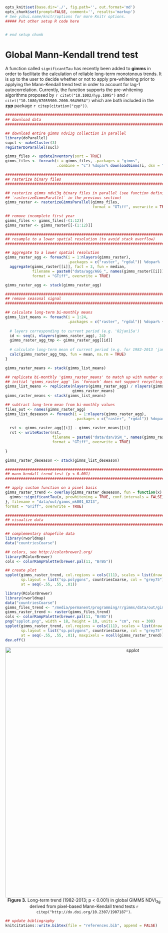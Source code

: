 ```r
opts_knit$set(base.dir='./', fig.path='', out.format='md')
opts_chunk$set(prompt=FALSE, comment='', results='markup')
# See yihui.name/knitr/options for more Knitr options.
##### Put other setup R code here


# end setup chunk
```
# Global Mann-Kendall trend test

A function called `significantTau` has recently been added to **gimms** in order to facilitate the calculation of reliable long-term monotonous trends. It is up to the user to decide whether or not to apply pre-whitening prior to applying the Mann-Kendall trend test in order to account for lag-1 autocorrelation. Currently, the function supports the pre-whitening algorithms proposed by `r citet("10.1002/hyp.1095")` and `r citet("10.1080/07055900.2000.9649654")` which are both included in the **zyp** package `r citep(citation("zyp"))`. 

```r
################################################################################
## download data
################################################################################

## download entire gimms ndvi3g collection in parallel
library(doParallel)
supcl <- makeCluster(3)
registerDoParallel(sucl)

gimms_files <- updateInventory(sort = TRUE)
gimms_files <- foreach(i = gimms_files, .packages = "gimms", 
                       .combine = "c") %dopar% downloadGimms(i, dsn = "data/")

################################################################################
## rasterize binary files
################################################################################

## rasterize gimms ndvi3g binary files in parallel (see function definition of 
## `rasterizeGimmsParallel` in the previous section)
gimms_raster <- rasterizeGimmsParallel(gimms_files, 
                                       format = "GTiff", overwrite = TRUE)

## remove incomplete first year
gimms_files <- gimms_files[-(1:12)]
gimms_raster <- gimms_raster[[-(1:12)]]

################################################################################
## resample to a lower spatial resolution (to avoid stack overflow)
################################################################################

## aggregate to a lower spatial resolution
gimms_raster_agg <- foreach(i = 1:nlayers(gimms_raster), 
                            .packages = c("raster", "rgdal")) %dopar%
  aggregate(gimms_raster[[i]], fact = 3, fun = median, 
            filename = paste0("data/agg/AGG_", names(gimms_raster[[i]])), 
            format = "GTiff", overwrite = TRUE)

gimms_raster_agg <- stack(gimms_raster_agg)

################################################################################
## remove seasonal signal
################################################################################

## calculate long-term bi-monthly means
gimms_list_means <- foreach(i = 1:24, 
                            .packages = c("raster", "rgdal")) %dopar% {
  
  # layers corresponding to current period (e.g. '82jan15a')
  id <- seq(i, nlayers(gimms_raster_agg), 24)
  gimms_raster_agg_tmp <- gimms_raster_agg[[id]]
  
  # calculate long-term mean of current period (e.g. for 1982-2013 'jan15a')
  calc(gimms_raster_agg_tmp, fun = mean, na.rm = TRUE)
} 

gimms_raster_means <- stack(gimms_list_means)

## replicate bi-monthly 'gimms_raster_means' to match up with number of layers of 
## initial 'gimms_raster_agg' (as `foreach` does not support recycling!)
gimms_list_means <- replicate(nlayers(gimms_raster_agg) / nlayers(gimms_raster_means), 
                              gimms_raster_means)
gimms_raster_means <- stack(gimms_list_means)

## subtract long-term mean from bi-monthly values
files_out <- names(gimms_raster_agg)
gimms_list_deseason <- foreach(i = 1:nlayers(gimms_raster_agg), 
                               .packages = c("raster", "rgdal")) %dopar% {
  
  rst <- gimms_raster_agg[[i]] - gimms_raster_means[[i]]
  rst <- writeRaster(rst, 
                     filename = paste0("data/dsn/DSN_", names(gimms_raster_agg[[i]])), 
                     format = "GTiff", overwrite = TRUE)
  
}

gimms_raster_deseason <- stack(gimms_list_deseason)

################################################################################
## mann-kendall trend test (p < 0.001)
################################################################################

## apply custom function on a pixel basis
gimms_raster_trend <- overlay(gimms_raster_deseason, fun = function(x) {
  gimms::significantTau(x, prewhitening = TRUE, conf.intervals = FALSE)
}, filename = "data/out/gimms_mk001_8213", 
format = "GTiff", overwrite = TRUE)

################################################################################
## visualize data
################################################################################

## complementary shapefile data
library(rworldmap)
data("countriesCoarse")

## colors, see http://colorbrewer2.org/
library(RColorBrewer)
cols <- colorRampPalette(brewer.pal(11, "BrBG"))

## create plot
spplot(gimms_raster_trend, col.regions = cols(111), scales = list(draw = TRUE), 
       sp.layout = list("sp.polygons", countriesCoarse, col = "grey75"), 
       at = seq(-.55, .55, .01))
```

```r
library(RColorBrewer)
library(rworldmap)
data("countriesCoarse")
gimms_files_trend <- "/media/permanent/programming/r/gimms/data/out/gimms_mk001_8213.tif"
gimms_raster_trend <- raster(gimms_files_trend)
cols <- colorRampPalette(brewer.pal(11, "BrBG"))
png("spplot.png", width = 18, height = 10, units = "cm", res = 300)
spplot(gimms_raster_trend, col.regions = cols(111), scales = list(draw = TRUE), 
       sp.layout = list("sp.polygons", countriesCoarse, col = "grey75"), 
       at = seq(-.55, .55, .01), maxpixels = ncell(gimms_raster_trend))
dev.off()
```

<center>
  <img src="http://i.imgur.com/5JvSV42.png" alt="spplot" style="width: 800px;"/><br>
  <b>Figure 3.</b> Long-term trend (1982-2013; p < 0.001) in global GIMMS NDVI<sub>3g</sub> derived from pixel-based Mann-Kendall trend tests `r citep("http://dx.doi.org/10.2307/1907187")`.
</center>

```r
## update bibliography
knitcitations::write.bibtex(file = "references.bib", append = FALSE)
```